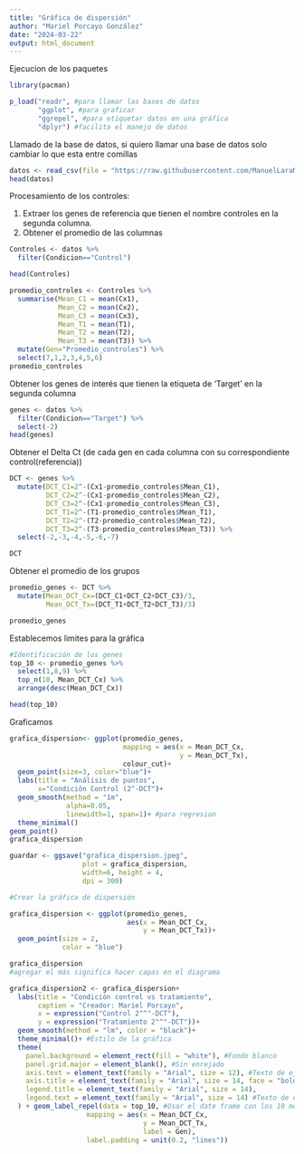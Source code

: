 ---
title: "Gráfica de dispersión"
author: "Mariel Porcayo González"
date: "2024-03-22"
output: html_document
---

Ejecucion de los paquetes

```{r}

library(pacman)

p_load("readr", #para llamar las bases de datos
       "ggplot", #para graficar
       "ggrepel", #para etiquetar datos en una gráfica
       "dplyr") #facilita el manejo de datos

```
Llamado de la base de datos, si quiero llamar una base de datos solo cambiar lo que esta entre comillas

```{r}
datos <- read_csv(file = "https://raw.githubusercontent.com/ManuelLaraMVZ/Transcript-mica/main/DesnutridasvsEunutridas.csv")
head(datos)
```

Procesamiento de los controles:

1. Extraer los genes de referencia que tienen el nombre controles en la segunda columna.
2. Obtener el promedio de las columnas
```{r}
Controles <- datos %>% 
  filter(Condicion=="Control")

head(Controles)

promedio_controles <- Controles %>% 
  summarise(Mean_C1 = mean(Cx1), 
            Mean_C2 = mean(Cx2), 
            Mean_C3 = mean(Cx3),
            Mean_T1 = mean(T1),
            Mean_T2 = mean(T2),
            Mean_T3 = mean(T3)) %>% 
  mutate(Gen="Promedio_controles") %>% 
  select(7,1,2,3,4,5,6)
promedio_controles
```
Obtener los genes de interés que tienen la etiqueta de 'Target' en la segunda columna

```{r}
genes <- datos %>% 
  filter(Condicion=="Target") %>% 
  select(-2)
head(genes)
```
Obtener el Delta Ct (de cada gen en cada columna con su correspondiente control(referencia))

```{r}
DCT <- genes %>% 
  mutate(DCT_C1=2^-(Cx1-promedio_controles$Mean_C1),
         DCT_C2=2^-(Cx1-promedio_controles$Mean_C2),
         DCT_C3=2^-(Cx1-promedio_controles$Mean_C3),
         DCT_T1=2^-(T1-promedio_controles$Mean_T1),
         DCT_T2=2^-(T2-promedio_controles$Mean_T2),
         DCT_T3=2^-(T3-promedio_controles$Mean_T3)) %>% 
  select(-2,-3,-4,-5,-6,-7)

DCT
```
Obtener el promedio de los grupos

```{r}
promedio_genes <- DCT %>% 
  mutate(Mean_DCT_Cx=(DCT_C1+DCT_C2+DCT_C3)/3,
         Mean_DCT_Tx=(DCT_T1+DCT_T2+DCT_T3)/3)

promedio_genes
```
Establecemos limites para la gráfica
```{r}
#Identificación de los genes
top_10 <- promedio_genes %>%
  select(1,8,9) %>% 
  top_n(10, Mean_DCT_Cx) %>% 
  arrange(desc(Mean_DCT_Cx))

head(top_10)
```


Graficamos

```{r}
grafica_dispersion<- ggplot(promedio_genes,
                            mapping = aes(x = Mean_DCT_Cx,
                                          y = Mean_DCT_Tx),
                            colour_cut)+
  geom_point(size=3, color="blue")+
  labs(title = "Análisis de puntos",
       x="Condición Control (2^-DCT")+
  geom_smooth(method = "1m",
              alpha=0.05,
              linewidth=1, span=1)+ #para regresion
  theme_minimal()
geom_point()
grafica_dispersion

guardar <- ggsave("grafica_dispersion.jpeg",
                  plot = grafica_dispersion,
                  width=6, height = 4,
                  dpi = 300)

#Crear la gráfica de dispersión

grafica_dispersion <- ggplot(promedio_genes,
                             aes(x = Mean_DCT_Cx,
                                 y = Mean_DCT_Tx))+
  geom_point(size = 2,
             color = "blue")

grafica_dispersion
#agregar el más significa hacer capas en el diagrama

grafica_dispersion2 <- grafica_dispersion+
  labs(title = "Condición control vs tratamiento",
       caption = "Creador: Mariel Porcayo",
       x = expression("Control 2"^"-DCT"),
       y = expression("Tratamiento 2"^"-DCT"))+
  geom_smooth(method = "lm", color = "black")+
  theme_minimal()+ #Estilo de la gráfica
  theme(
    panel.background = element_rect(fill = "white"), #Fondo blanco
    panel.grid.major = element_blank(), #Sin enrejado
    axis.text = element_text(family = "Arial", size = 12), #Texto de ejes tamaño 12 y tipo "Arial"
    axis.title = element_text(family = "Arial", size = 14, face = "bold"), #Texto de leyenda tamaño 14 y tipo #Arial
    legend.title = element_text(family = "Arial", size = 14),
    legend.text = element_text(family = "Arial", size = 14) #Texto de etiquetas de leyendas tamaño 14 y tipo "Arial"
  ) + geom_label_repel(data = top_10, #Usar el date frame con los 10 mejores registros
                   mapping = aes(x = Mean_DCT_Cx,
                                 y = Mean_DCT_Tx,
                                 label = Gen),
                   label.padding = unit(0.2, "lines"))
 
```



